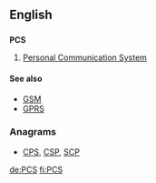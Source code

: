 ==English==

==={{abbreviation}}===
'''PCS'''

# {{telecommunications}} [[Personal Communication System]]

====See also====
* [[GSM]]
* [[GPRS]]

===Anagrams===
* {{alphagram|cps}} [[CPS#English|CPS]], [[CSP#English|CSP]], [[SCP#English|SCP]]
[[de:PCS]]
[[fi:PCS]]
